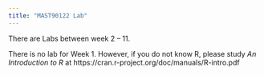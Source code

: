 ```yaml
---
title: "MAST90122 Lab"
---
```


There are Labs between week 2 -- 11. 

There is no lab for Week 1. However, if you do not know R, please study *An Introduction to R* at https://cran.r-project.org/doc/manuals/R-intro.pdf